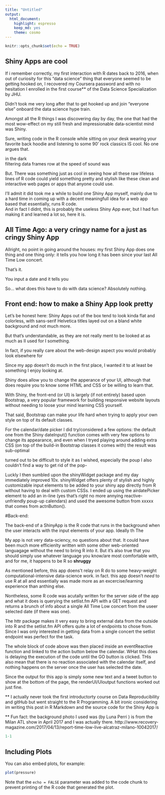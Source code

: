 ```yaml
---
title: "Untitled"
output: 
  html_document: 
    highlight: espresso
    keep_md: yes
    theme: cosmo
---
```


```r
knitr::opts_chunk$set(echo = TRUE)
```

## Shiny Apps are cool

If i remember correctly, my first interaction with R dates back to 2016, when out of curiosity for this "data science" thing that everyone seemed to be getting hooked on, I recovered my Coursera password and with no hesitation I enrolled in the first course** of the Data Science Specialization by JHU.

Didn't took me very long after that to get hooked up and join "everyone else" onboard the data science hype train. 

Amongst all the R things I was discovering day by day, 
the one that had the most wow-effect on my still fresh and impressionable data-scientist mind was Shiny.

Sure, writing code in the R console while sitting on your desk wearing your favorite back hoodie and listening to some 90' rock classics IS cool. 
No one argues that.

in the dark  
filtering data frames row at the speed of sound was 

But. There was something just as cool in seeing how all these raw lifeless lines of R code could yield something pretty and stylish like these clean and interactive web pages or apps that anyone could use.

I'll admit it did took me a while to build one Shiny App myself, mainly due to a hard time in coming up with a decent meaningfull idea for a web app based that essentially, runs R code.   
And in fact I didnt, this is probably the useless Shiny App ever, but I had fun making it and learned a lot so, here it is.


## All Time Ago: a very cringy name for a just as cringy Shiny App

Allright, no point in going around the houses: my first Shiny App does one thing and one thing only: it tells you how long it has been since your last All Time Low concert. 

That's it. 

You input a date and it tells you 

So... what does this have to do with data science? 
Absolutely nothing.






## Front end: how to make a Shiny App look pretty

Let's be honest here: Shiny Apps out of the box tend to look kinda flat and colorless, with sans-serif Helvetica titles layed out on a bland white background and not much more.    


But that's understandable, as they are not really ment to be looked at as much as II used for I something.


In fact, if you really care about the web-design aspect you would probably look elsewhere for    

Since my app doesn't do much in the first place, I wanted it to at least be something I enjoy looking at.  

Shiny does allow you to change the apperance of your UI, although that does require you to know some HTML and CSS or be willing to learn that.

With Shiny, the front-end (or UI) is largely (if not entirely) based upon Bootstrap, a very popular framework for building responsive website layouts without needing to loose your mind learning CSS yourself.  

That said, Bootstrap can make your life hard when trying to apply your own style on top of its default classes. 




For the calendar/date picker I did try/considered a few options: the default one from the Shiny dateInput() function comes with very few options to change its appearance, and even when I tryed playing around adding extra CSS (on top of the build-in Bootstrap classes it comes with)  the result was sub-optimal  

turned out to be difficult to style it as I wished, especially the poup I also couldn't find a way to get rid of the pop-

Luckly I then sumbled upon the shinyWidget package and my day immediately improved 10x. shinyWidget offers plenty of stylish and highly customizable input elements to be added to your shiny app directly from R without having to deal with custom CSSs.
I ended up using the airdatePicker element to add an in-line (yes that's right no more annying reactive-unfriendly poup-up calendars)
and used the awesome button from xxxxx that comes from actnButton().



#Back-end: 

The back-end of a ShinyApp is the R code that runs in the background when the user interacts with the input elements of your app. Ideally th
The

My app is not very data-sciency, no questions about that. It could have been much more efficienlty written with some other web-oriented languagage without the need to bring R into it. 
But it's also true that you should simply use whatever language you know/are most comfortable with, and for me, it happens to be R so **shruggy**

As mentioned before, this app doens't relay on R do to some heavy-weight computational-intensive data-science work. in fact. this app doesn't *need* to use R at all and essentially was made more as an excercise/learning experience than anthing else. 

Nontheless, some R code was acutally written for the server side of the app and what it does is querying the setlist.fm API with a GET request and returns a brunch of info about a single All Time Low concert from the useer selected date (if there was one).

The httr package makes it very easy to bring external data from the outside into R and the setlist.fm API offers quite a lot of endpoints to chose from. Since I was only interested in getting data from a single concert the setlist endpoint was perfect for the task. 


The whole block of code above was then placed inside an eventReactive function and linked to the action button below the calendar. WHat this does is delaying the execution of the code until the GO button is clicked. THis also mean that there is no reaction associated with the calendar itself, and nothing happens on the server once the user has selected the date. 

Since the output for this app is simply some new text and a tweet button to show at the bottom of the page, the renderUI/UIoutput functions worked out just fine.





** I actually never took the first introductorty course on Data Reproducibility and gitHub but went straight to the R Programming. A bit ironic considering im writing this post in R Markdown and the source code for the Shiny App is 


** Fun fact: the background photo I used was (by Luna Perri ) is from  the Milan ATL show in April 2017 and I was actually there. 
http://www.recovery-magazine.com/2017/04/13/report-time-low-live-alcatraz-milano-10042017/


```r
1-1
```

## Including Plots

You can also embed plots, for example:

```r
plot(pressure)
```

Note that the `echo = FALSE` parameter was added to the code chunk to prevent printing of the R code that generated the plot.

